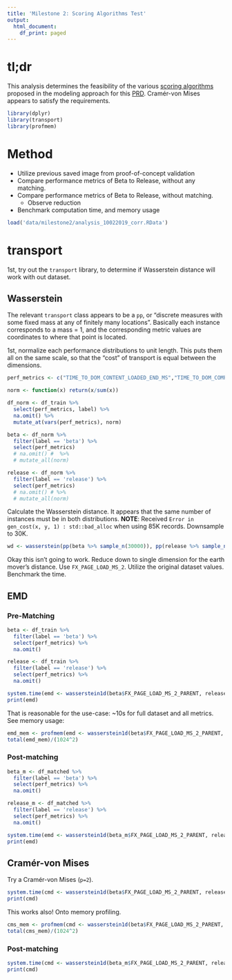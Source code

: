 ```yaml
---
title: 'Milestone 2: Scoring Algorithms Test'
output:
  html_document:
    df_print: paged
---
```


# tl;dr 
This analysis determines the feasibility of the various [scoring algorithms](https://docs.google.com/document/d/1SfuanvmYmvmEFAdQ7Z5djDeLezdNB1TESqVmj93O8to/edit#heading=h.w3huje1nj766) proposed in the modeling approach for this [PRD](https://docs.google.com/document/d/1Ygz6MkudYHZjnDnD9Z97kUyFrvV3KGWsjXyPjddhHq0/edit#heading=h.lvb9l8gw2nee). Cramér-von Mises appears to satisfy the requirements.  

```r
library(dplyr)
library(transport)
library(profmem)
```

# Method


* Utilize previous saved image from proof-of-concept validation
* Compare performance metrics of Beta to Release, without any matching. 
* Compare performance metrics of Beta to Release, without matching.
    - Observe reduction
* Benchmark computation time, and memory usage

```r
load('data/milestone2/analysis_10022019_corr.RData')
```

# transport
1st, try out the `transport` library, to determine if Wasserstein distance will work with out dataset. 

## Wasserstein
The relevant `transport` class appears to be a `pp`, or "discrete measures with some fixed mass at any of finitely many locations". Basically each instance corresponds to a mass = 1, and the corresponding metric values are coordinates to where that point is located.  

1st, normalize each performance distributions to unit length. This puts them all on the same scale, so that the "cost" of transport is equal between the dimensions. 

```r
perf_metrics <- c("TIME_TO_DOM_CONTENT_LOADED_END_MS","TIME_TO_DOM_COMPLETE_MS", "FX_PAGE_LOAD_MS_2_PARENT", "TIME_TO_LOAD_EVENT_END_MS")

norm <- function(x) return(x/sum(x))

df_norm <- df_train %>%
  select(perf_metrics, label) %>%
  na.omit() %>%
  mutate_at(vars(perf_metrics), norm)

beta <- df_norm %>% 
  filter(label == 'beta') %>%
  select(perf_metrics)
  # na.omit() #  %>%
  # mutate_all(norm)

release <- df_norm %>% 
  filter(label == 'release') %>% 
  select(perf_metrics)
  # na.omit() # %>%
  # mutate_all(norm)
```

Calculate the Wasserstein distance. It appears that the same number of instances must be in both distributions.
**NOTE**: Received `Error in gen_cost(x, y, 1) : std::bad_alloc` when using 85K records. Downsample to 30K. 

```r
wd <- wasserstein(pp(beta %>% sample_n(30000)), pp(release %>% sample_n(30000)))
```

Okay this isn't going to work. Reduce down to single dimension for the earth mover's distance. Use `FX_PAGE_LOAD_MS_2`. Utilize the original dataset values. Benchmark the time. 

## EMD

### Pre-Matching
```r
beta <- df_train %>% 
  filter(label == 'beta') %>%
  select(perf_metrics) %>%
  na.omit()

release <- df_train %>% 
  filter(label == 'release') %>%
  select(perf_metrics) %>%
  na.omit()

system.time(emd <- wasserstein1d(beta$FX_PAGE_LOAD_MS_2_PARENT, release$FX_PAGE_LOAD_MS_2_PARENT))
print(emd)
```

That is reasonable for the use-case: ~10s for full dataset and all metrics. See memory usage:

```r
emd_mem <- profmem(emd <- wasserstein1d(beta$FX_PAGE_LOAD_MS_2_PARENT, release$FX_PAGE_LOAD_MS_2_PARENT, p=2))
total(emd_mem)/(1024^2)
```

### Post-matching

```r
beta_m <- df_matched %>% 
  filter(label == 'beta') %>%
  select(perf_metrics) %>%
  na.omit()

release_m <- df_matched %>% 
  filter(label == 'release') %>%
  select(perf_metrics) %>%
  na.omit()

system.time(emd <- wasserstein1d(beta_m$FX_PAGE_LOAD_MS_2_PARENT, release_m$FX_PAGE_LOAD_MS_2_PARENT))
print(emd)
```


## Cramér-von Mises
Try a Cramér-von Mises (`p=2`).

```r
system.time(cmd <- wasserstein1d(beta$FX_PAGE_LOAD_MS_2_PARENT, release$FX_PAGE_LOAD_MS_2_PARENT, p=2))
print(cmd)
```

This works also! Onto memory profiling. 

```r
cms_mem <- profmem(cmd <- wasserstein1d(beta$FX_PAGE_LOAD_MS_2_PARENT, release$FX_PAGE_LOAD_MS_2_PARENT, p=2))
total(cms_mem)/(1024^2)
```

### Post-matching

```r
system.time(cmd <- wasserstein1d(beta_m$FX_PAGE_LOAD_MS_2_PARENT, release_m$FX_PAGE_LOAD_MS_2_PARENT, p=2))
print(cmd)
```


